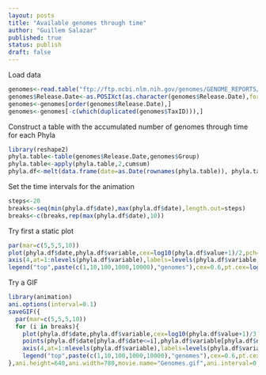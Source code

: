 ```yaml
---
layout: posts
title: "Available genomes through time"
author: "Guillem Salazar"
published: true
status: publish
draft: false
---
```

Load data

```R
genomes<-read.table("ftp://ftp.ncbi.nlm.nih.gov/genomes/GENOME_REPORTS/prokaryotes.txt",sep="\t",comment.char="",header=T,quote="")
genomes$Release.Date<-as.POSIXct(as.character(genomes$Release.Date),format="%Y/%m/%d")
genomes<-genomes[order(genomes$Release.Date),]
genomes<-genomes[-c(which(duplicated(genomes$TaxID))),]
```

Construct a table with the accumulated number of genomes through time for each Phyla
```R
library(reshape2)
phyla.table<-table(genomes$Release.Date,genomes$Group)
phyla.table<-apply(phyla.table,2,cumsum)
phyla.df<-melt(data.frame(date=as.Date(rownames(phyla.table)), phyla.table), id.vars="date")
```

Set the time intervals for the animation

```R
steps<-20
breaks<-seq(min(phyla.df$date),max(phyla.df$date),length.out=steps)
breaks<-c(breaks,rep(max(phyla.df$date),10))
```

Try first a static plot

```R
par(mar=c(5,5,5,10))
plot(phyla.df$date,phyla.df$variable,cex=log10(phyla.df$value+1)/2,pch=19,col=rgb(0,0,1,1),yaxt="n",ylab="",xlab="Date",bty="n")
axis(4,at=1:nlevels(phyla.df$variable),labels=levels(phyla.df$variable),las=2,cex.axis=0.7)
legend("top",paste(c(1,10,100,1000,10000),"genomes"),cex=0.6,pt.cex=log10(c(1,10,100,1000,10000)+1)/2,horiz=T,xpd=NA,pch=19,col="blue",inset=-0.1)
```

Try a GIF

```R
library(animation)
ani.options(interval=0.1)
saveGIF({
  par(mar=c(5,5,5,10))
  for (i in breaks){
    plot(phyla.df$date,phyla.df$variable,cex=log10(phyla.df$value+1)/3,pch=19,col=rgb(0,0,1,1),yaxt="n",ylab="",xlab="Date",bty="n",type="n")
    points(phyla.df$date[phyla.df$date<=i],phyla.df$variable[phyla.df$date<=i],cex=log10(phyla.df$value[phyla.df$date<=i]+1)/2,pch=19,col=rgb(0,0,1,1))
    axis(4,at=1:nlevels(phyla.df$variable),labels=levels(phyla.df$variable),las=2,cex.axis=0.7)
    legend("top",paste(c(1,10,100,1000,10000),"genomes"),cex=0.6,pt.cex=log10(c(1,10,100,1000,10000)+1)/2,horiz=T,xpd=NA,pch=19,col="blue",inset=-0.1)}
},ani.height=640,ani.width=780,movie.name="Genomes.gif",ani.interval=0.1)

```
